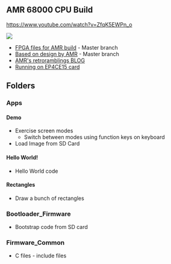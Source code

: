 == AMR 68000 CPU Build ==

https://www.youtube.com/watch?v=ZfqK5EWPn_o

<img src="http://land-boards.com/blwiki/images/7/7f/Multicomp-Enclosure-P736-720px.jpg"></img>

* [https://github.com/douggilliland/Retro-Computers/tree/master/68000/TG68_AMR FPGA files for AMR build] - Master branch
* [https://github.com/robinsonb5/TG68_MiniSOC/tree/master Based on design by AMR] - Master branch
* [http://retroramblings.net/?p=785 AMR's retroramblings BLOG]
* [http://land-boards.com/blwiki/index.php?title=RETRO-EP4CE15 Running on EP4CE15 card]

== Folders ==

=== Apps ===

==== Demo ====

* Exercise screen modes
** Switch between modes using function keys on keyboard
* Load Image from SD Card

==== Hello World! ====

* Hello World code

==== Rectangles ====

* Draw a bunch of rectangles

=== Bootloader_Firmware ===

* Bootstrap code from SD card

=== Firmware_Common ===

* C files - include files
